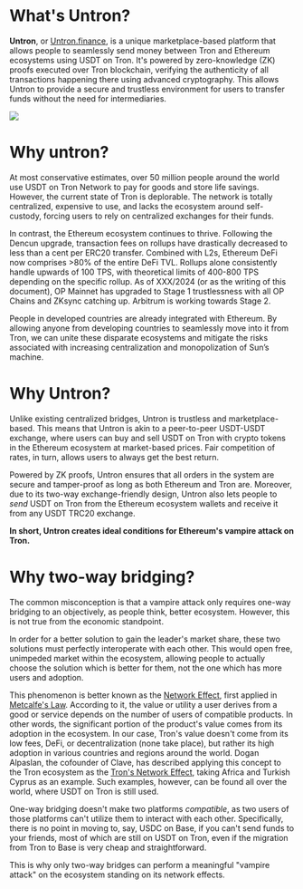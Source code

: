 # What's Untron?

**Untron**, or [Untron.finance](https://untron.finance), is a unique marketplace-based platform that allows people to seamlessly send money between Tron and Ethereum ecosystems using USDT on Tron. It's powered by zero-knowledge (ZK) proofs executed over Tron blockchain, verifying the authenticity of all transactions happening there using advanced cryptography. This allows Untron to provide a secure and trustless environment for users to transfer funds without the need for intermediaries.

![](/banner.png)

# Why untron?

At most conservative estimates, over 50 million people around the world use USDT on Tron Network to pay for goods and store life savings. However, the current state of Tron is deplorable. The network is totally centralized, expensive to use, and lacks the ecosystem around self-custody, forcing users to rely on centralized exchanges for their funds.

In contrast, the Ethereum ecosystem continues to thrive. Following the Dencun upgrade, transaction fees on rollups have drastically decreased to less than a cent per ERC20 transfer. Combined with L2s, Ethereum DeFi now comprises >80% of the entire DeFi TVL. Rollups alone consistently handle upwards of 100 TPS, with theoretical limits of 400-800 TPS depending on the specific rollup. As of XXX/2024 (or as the writing of this document), OP Mainnet has upgraded to Stage 1 trustlessness with all OP Chains and ZKsync catching up. Arbitrum is working towards Stage 2.

People in developed countries are already integrated with Ethereum. By allowing anyone from developing countries to seamlessly move into it from Tron, we can unite these disparate ecosystems and mitigate the risks associated with increasing centralization and monopolization of Sun’s machine.

# Why Untron?

Unlike existing centralized bridges, Untron is trustless and marketplace-based. This means that Untron is akin to a peer-to-peer USDT-USDT exchange, where users can buy and sell USDT on Tron with crypto tokens in the Ethereum ecosystem at market-based prices. Fair competition of rates, in turn, allows users to always get the best return.

Powered by ZK proofs, Untron ensures that all orders in the system are secure and tamper-proof as long as both Ethereum and Tron are. Moreover, due to its two-way exchange-friendly design, Untron also lets people to _send_ USDT on Tron from the Ethereum ecosystem wallets and receive it from any USDT TRC20 exchange.

**In short, Untron creates ideal conditions for Ethereum's vampire attack on Tron.**

# Why two-way bridging?

The common misconception is that a vampire attack only requires one-way bridging to an objectively, as people think, better ecosystem. However, this is not true from the economic standpoint.

In order for a better solution to gain the leader's market share, these two solutions must perfectly interoperate with each other. This would open free, unimpeded market within the ecosystem, allowing people to actually choose the solution which is better for them, not the one which has more users and adoption.

This phenomenon is better known as the [Network Effect](https://en.wikipedia.org/wiki/Network_effect), first applied in [Metcalfe's Law](https://en.wikipedia.org/wiki/Metcalfe%27s_law). According to it, the value or utility a user derives from a good or service depends on the number of users of compatible products. In other words, the significant portion of the product's value comes from its adoption in the ecosystem. In our case, Tron's value doesn't come from its low fees, DeFi, or decentralization (none take place), but rather its high adoption in various countries and regions around the world. Dogan Alpaslan, the cofounder of Clave, has described applying this concept to the Tron ecosystem as the [Tron's Network Effect](https://mirror.xyz/0x8958D0c419BCDFB8A86b8c0089552bE015fbe364/ODhOuYjK80atc9_jGprXotSo3PNobT1PRLFtorXHBrA), taking Africa and Turkish Cyprus as an example. Such examples, however, can be found all over the world, where USDT on Tron is still used.

One-way bridging doesn't make two platforms _compatible_, as two users of those platforms can't utilize them to interact with each other. Specifically, there is no point in moving to, say, USDC on Base, if you can't send funds to your friends, most of which are still on USDT on Tron, even if the migration from Tron to Base is very cheap and straightforward.

This is why only two-way bridges can perform a meaningful "vampire attack" on the ecosystem standing on its network effects.
